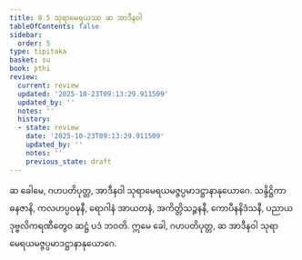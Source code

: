 ```yaml
---
title: 8.5 သုရာမေရယဿ ဆ အာဒီနဝါ
tableOfContents: false
sidebar:
  order: 5
type: tipitaka
basket: su
book: pthi
review:
  current: review
  updated: '2025-10-23T09:13:29.911509'
  updated_by: ''
  notes: ''
  history:
  - state: review
    date: '2025-10-23T09:13:29.911509'
    updated_by: ''
    notes: ''
    previous_state: draft
---
```



<ReviewStatus review={frontmatter.review} showDetails={true} />

<HypothesisAnnotation frontmatter={frontmatter} />

<DynamicBreadcrumb />

<Division number="248" book="pthi" e="ch" v="8" p="148">

<Paragraph number="586" book="pthi">
ဆ ခေါမေ, ဂဟပတိပုတ္တ, အာဒီနဝါ သုရာမေရယမဇ္ဇပ္ပမာဒဋ္ဌာနာနုယောဂေ. သန္ဒိဋ္ဌိကာ ဓနဇာနိ, ကလဟပ္ပဝဍ္ဎနီ, ရောဂါနံ အာယတနံ, အကိတ္တိသဉ္ဇနနီ, ကောပီနနိဒံသနီ, ပညာယ ဒုဗ္ဗလိကရဏီတွေဝ ဆဋ္ဌံ ပဒံ ဘဝတိ. ဣမေ ခေါ, ဂဟပတိပုတ္တ, ဆ အာဒီနဝါ သုရာမေရယမဇ္ဇပ္ပမာဒဋ္ဌာနာနုယောဂေ.
</Paragraph>
</Division>
